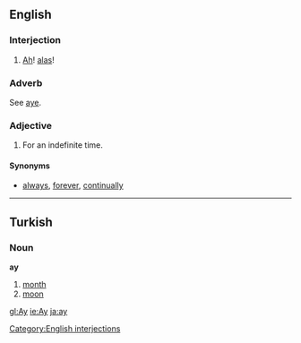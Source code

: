 ==English==
===Interjection===
#[[Ah]]! [[alas]]!

===Adverb===
See [[aye]].

===Adjective===
#For an indefinite time.

====Synonyms====
*[[always]], [[forever]], [[continually]]
[[Category:English interjections]]
----
==Turkish==
===Noun===
'''ay'''

# [[month]]
# [[moon]]

[[gl:Ay]]
[[ie:Ay]]
[[ja:ay]]